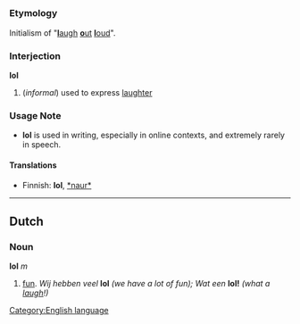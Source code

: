 =={{en}}==
[[Category:English language]]
===Etymology===
Initialism of "[[laugh|'''l'''augh]] [[out|'''o'''ut]] [[loud|'''l'''oud]]".
===Interjection===
'''lol'''

#(''informal'') used to express [[laughter]]
===Usage Note===
*'''lol''' is used in writing, especially in online contexts, and extremely rarely in speech.

====Translations====
*Finnish: '''lol''', [[*naur*]]

----
==Dutch==
===Noun===
'''lol''' ''m''

#[[fun]]. ''Wij hebben veel'' '''lol''' ''(we have a lot of fun); Wat een'' '''lol!''' ''(what a [[laugh]]!)''